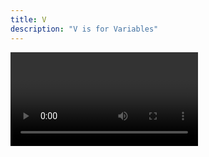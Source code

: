 ```yaml
---
title: V
description: "V is for Variables"
---
```


<Video id="XG8nJDWu3a0" />

Where are the variables? You can easily find and keep track of all your environment variables in the Netlify dashboard. They can be uploaded with a single CLI command (netlify env:import .env) and even scoped to specific deploy contexts. 